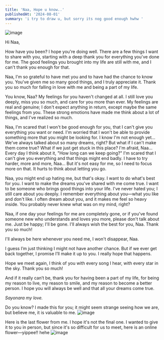 ```yaml
---
title: 'Naa, Hope u know..'
publishedAt: '2024-08-01'
summary: 'i try to draw u, but sorry its nog good enough hwhw '
---
```

![image](https://i.ibb.co.com/1L11HTp/Naa-20240801010057.jpg)

Hi Naa,

How have you been? I hope you're doing well. There are a few things I want to share with you, starting with a deep thank you for everything you've done for me. The good feelings you brought into my life are still with me, and I can't thank you enough for that.

Naa, I'm so grateful to have met you and to have had the chance to know you. You've given me so many good things, and I truly appreciate it. Thank you so much for falling in love with me and being a part of my life.

You know, Naa? My feelings for you haven't changed at all. I still love you deeply, miss you so much, and care for you more than ever. My feelings are real and genuine; I don't expect anything in return, except maybe the same feelings from you. These strong emotions have made me think about a lot of things, and I've realized so much.

Naa, I'm scared that I won't be good enough for you, that I can't give you everything you want or need. I'm worried that I won't be able to provide something more that you might be looking for. I know I'm not enough yet... We've always talked about so many dreams, right? But what if I can't make them come true? What if we just get stuck in this place? I'm afraid, Naa... Every day I think about it, "How long can we keep going?" I'm scared that I can't give you everything and that things might end badly. I have to try harder, more and more, Naa... But it's not easy for me, so I need to focus more on that. It hurts to think about letting you go.

Naa, you might end up hating me, but that's okay. I want to do what's best for you. I want to make the dreams you've shared with me come true. I want to be someone who brings good things into your life. I've never hated you; I still care about you deeply. I remember everything about you—what you like and don't like. I often dream about you, and it makes me feel so heavy inside. You probably never knew what was on my mind, right?

Naa, if one day your feelings for me are completely gone, or if you've found someone new who understands and loves you more, please don't talk about me. Just be happy; I'll be gone. I'll always wish the best for you, Naa. Thank you so much!

I'll always be here whenever you need me, I won't disappear, Naa.

I guess I’m just thinking I might not have another chance. But if we ever get back together, I promise I’ll make it up to you. I really hope that happens.

Hope we meet again, I think of you with every song I hear, with every star in the sky. Thank you so much! 

And if it really can’t be, thank you for having been a part of my life, for being my reason to live, my reason to smile, and my reason to become a better person. I hope you will always be well and that all your dreams come true.

*Sayonara my love.*

Do you know? I made this for you; it might seem strange seeing how we are, but believe me, it is valuable to me.
![image](https://i.ibb.co.com/D7dndbr/Personal-Photos-Photo-Card-in-Peach-White-Collage-Style.jpg)

Here is the last flower from me. I hope it's not the final one. I wanted to give it to you in person, but since it's so difficult for us to meet, here is an online flower—yippee!! hehe
![image](https://i.ibb.co.com/fnH6rHr/Roses.png)

